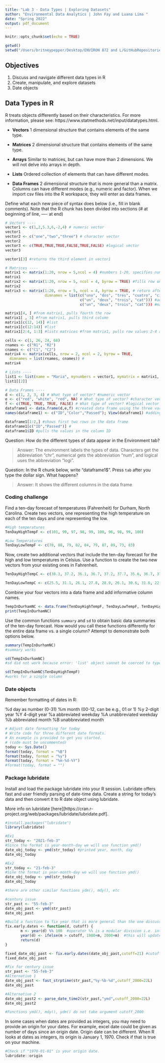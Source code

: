 ```yaml
---
title: "Lab 3 - Data Types | Exploring Datasets"
author: "Environmental Data Analytics | John Fay and Luana Lima "
date: "Spring 2022"
output: pdf_document
---
```


```r
knitr::opts_chunk$set(echo = TRUE)

getwd()
setwd("/Users/britneypepper/Desktop/ENVIRON 872 and L/GitHubRepositories/Environmental_Data_Analytics_2022/Lessons")
```

## Objectives
1. Discuss and navigate different data types in R
2. Create, manipulate, and explore datasets
3. Date objects

## Data Types in R
R treats objects differently based on their characteristics. For more information, please see: https://www.statmethods.net/input/datatypes.html. 

* **Vectors** 1 dimensional structure that contains elements of the same type.

* **Matrices** 2 dimensional structure that contains elements of the same type.

* **Arrays** Similar to matrices, but can have more than 2 dimensions. We will not delve into arrays in depth.

* **Lists** Ordered collection of elements that can have different modes.

* **Data Frames** 2 dimensional structure that is more general than a matrix. Columns can have different modes (e.g., numeric and factor). When we import csv files into the R workspace, they will enter as data frames.

Define what each new piece of syntax does below (i.e., fill in blank comments). Note that the R chunk has been divided into sections (# at beginning of line, ---- at end)
```r
# Vectors ----
vector1 <- c(1,2,5.3,6,-2,4) # numeric vector
vector1
vector2 <- c("one","two","three") # character vector
vector2
vector3 <- c(TRUE,TRUE,TRUE,FALSE,TRUE,FALSE) #logical vector
vector3

vector1[3] #returns the third element in vector1

# Matrices ----
matrix1 <- matrix(1:20, nrow = 5,ncol = 4) #numbers 1-20, specifies number of rows, specifies number of columns #fills out column one first then two, then three... 
matrix1
matrix2 <- matrix(1:20, nrow = 5, ncol = 4, byrow = TRUE) #fills row one first then row two, then three..
matrix2
matrix3 <- matrix(1:20, nrow = 5, ncol = 4, byrow = TRUE, # return after comma continues the line
                  dimnames = list(c("uno", "dos", "tres", "cuatro", "cinco"), 
                                  c("un", "deux", "trois", "cat"))) #added names to the rows and columns
                                  c("un", "deux", "trois", "cat"))) #matrix3

matrix1[4, ] #from matrix1, pulls fourth the row
matrix1[ , 3] #from matrix1, pulls third column
matrix1[c(12, 14)] #list
matrix1[c(12:14)] #list
matrix1[2:4, 1:3] #lists matrices #from matrix1, pulls row values 2-4 and column values 1-3

cells <- c(1, 26, 24, 68)
rnames <- c("R1", "R2")
cnames <- c("C1", "C2") 
matrix4 <- matrix(cells, nrow = 2, ncol = 2, byrow = TRUE,
  dimnames = list(rnames, cnames)) # 
matrix4

# Lists ---- 
list1 <- list(name = "Maria", mynumbers = vector1, mymatrix = matrix1, age = 5.3); list1
list1[[2]]

# Data Frames ----
d <- c(1, 2, 3, 4) # What type of vector? #numeric vector
e <- c("red", "white", "red", NA) # What type of vector? #character vector
f <- c(TRUE, TRUE, TRUE, FALSE) # What type of vector? #logical vector
dataframe1 <- data.frame(d,e,f) #created data frame using the three variables
names(dataframe1) <- c("ID","Color","Passed"); View(dataframe1) #adding colum titles

dataframe1[1:2,] #shows first two rows in the data frame
dataframe1[c("ID","Passed")] # 
dataframe1$ID #pulls the values in the column ID


```
Question: How do the different types of data appear in the Environment tab?

> Answer: The environment labels the types of data. Characters get the abbreviation "chr", numerical gets the abbreviation "num", and logical uses the abbreviation "logi".

Question: In the R chunk below, write "dataframe1$". Press `tab` after you type the dollar sign. What happens?

> Answer: It shows the different columns in the data frame




### Coding challenge

Find a ten-day forecast of temperatures (Fahrenheit) for Durham, North Carolina. Create two vectors, one representing the high temperature on each of the ten days and one representing the low.

```r
#High temperatures
TenDayHighTempF <- c(101, 99, 97, 98, 99, 100, 96, 98, 99, 100)

#Low Temperatures
TenDayLowTempF <- c(78, 88, 79, 82, 84, 79, 87, 89, 73, 83)

```

Now, create two additional vectors that include the ten-day forecast for the high and low temperatures in Celsius. Use a function to create the two new vectors from your existing ones in Fahrenheit.

```r
TenDayHighTempC <- c(38.3, 37.2, 36.1, 36.7, 37.2, 37.7, 35.6, 36.7, 37.2, 37.7)

TenDayLowTempC <- c(25.5, 31.1, 26.1, 27.8, 28.9, 26.1, 30.6, 31.6, 22.8, 28.3)

```

Combine your four vectors into a data frame and add informative column names.

```r

TempInDurhamNC <- data.frame(TenDayHighTempF, TenDayLowTempF, TenDayHighTempC, TenDayLowTempC)
print(TempInDurhamNC)

```

Use the common functions `summary` and `sd` to obtain basic data summaries of the ten-day forecast. How would you call these functions differently for the entire data frame vs. a single column? Attempt to demonstrate both options below.

```r
summary(TempInDurhamNC)
#summary works

sd(TempInDurhamNC)
#sd did not work because error: 'list' object vannot be coerced to type 'double'

sd(TempInDurhamNC$TenDayHighTempF)
#works for a single column

```

### Date objects

Remember formatting of dates in R: 

%d  day as number (0-31)
%m  month (00-12, can be e.g., 01 or 1)
%y  2-digit year
%Y  4-digit year
%a  abbreviated weekday
%A  unabbreviated weekday
%b  abbreviated month
%B  unabbreviated month

```r
# Adjust date formatting for today
# Write code for three different date formats. 
# An example is provided to get you started.
# (code must be uncommented)
today <- Sys.Date()
format(today, format = "%B")
format(today, format = "%y")
format(today, format = "%m-%d-%Y")
#format(today, format = "")

```


### Package lubridate

Install and load the package lubridate into your R session. Lubridate offers fast and user friendly parsing of date-time data. Create a string for today's data and then convert it to R date object using lubridate.

More info on lubridate [here][https://cran.r-project.org/web/packages/lubridate/lubridate.pdf].

```r
#install.packages("lubridate")
library(lubridate)

#Ex1
str_today <- "2021-feb-3"
#Since the format is year-month-day we will use function ymd()
date_obj_today <- ymd(str_today) #printed year, month, day
date_obj_today

#Ex2
str_today <- "21-feb-3"
#Sine the format is year-month-day we will use function ymd()
date_obj_today <- ymd(str_today)
date_obj_today

#there are other similar functions ydm(), mdy(), etc
```

```r
#century issue
str_past <- "55-feb-3"
date_obj_past <- ymd(str_past)
date_obj_past

#Build a function to fix year that is more general than the one discussed in the lesson
fix.early.dates <- function(d, cutoff) {
       m <- year(d) %% 100  #operator %% is a modular division i.e. integer-divide year(d) by 100 and returns the remainder 
       year(d) <- ifelse(m > cutoff, 1900+m, 2000+m)  #this will update year(d), year() is a function that returns the year for a data object
       return(d)
}

fixed_date_obj_past <- fix.early.dates(date_obj_past,cutoff=21) #cutoff could be the current year to be more general or any other depending on data set 
fixed_date_obj_past
```

```r
#Fix for century issue
str_past <- "55-feb-3"
#Alternative 1
date_obj_past <- fast_strptime(str_past,"%y-%b-%d",cutoff_2000=22L)
date_obj_past

#Alternative 2
date_obj_past2 <- parse_date_time2(str_past,"ymd",cutoff_2000=22L)
date_obj_past2

#Functions ymd(), mdy(), ydm() do not take argument cutoff_2000
```

In some cases when dates are provided as integers, you may need to provide an origin for your dates. For example, excel date could be given as number of days since an origin date. Origin date can be different. When R looks at dates as integers, its origin is January 1, 1970. Check if that is true on your machine. 

```r
#Check if "1970-01-01" is your origin date.
lubridate::origin

```